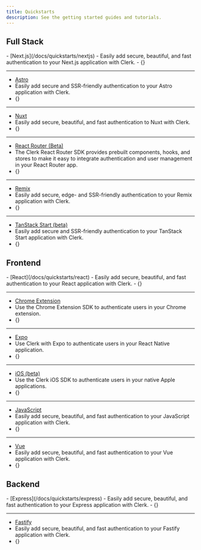 ```yaml
---
title: Quickstarts
description: See the getting started guides and tutorials.
---
```


## Full Stack

<Cards>
  - [Next.js](/docs/quickstarts/nextjs)
  - Easily add secure, beautiful, and fast authentication to your Next.js application with Clerk.
  - {<Icon name="nextjs" />}

  ---

  - [Astro](/docs/quickstarts/astro)
  - Easily add secure and SSR-friendly authentication to your Astro application with Clerk.
  - {<Icon name="astro" />}

  ---

  - [Nuxt](/docs/quickstarts/nuxt)
  - Easily add secure, beautiful, and fast authentication to Nuxt with Clerk.
  - {<Icon name="nuxt" />}

  ---

  - [React Router (Beta)](/docs/quickstarts/react-router)
  - The Clerk React Router SDK provides prebuilt components, hooks, and stores to make it easy to integrate authentication and user management in your React Router app.
  - {<Icon name="react-router" />}

  ---

  - [Remix](/docs/quickstarts/remix)
  - Easily add secure, edge- and SSR-friendly authentication to your Remix application with Clerk.
  - {<Icon name="remix" />}

  ---

  - [TanStack Start (beta)](/docs/quickstarts/tanstack-start)
  - Easily add secure and SSR-friendly authentication to your TanStack Start application with Clerk.
  - {<Icon name="tanstack" />}
</Cards>

## Frontend

<Cards>
  - [React](/docs/quickstarts/react)
  - Easily add secure, beautiful, and fast authentication to your React application with Clerk.
  - {<Icon name="react" />}

  ---

  - [Chrome Extension](/docs/quickstarts/chrome-extension)
  - Use the Chrome Extension SDK to authenticate users in your Chrome extension.
  - {<Icon name="chrome" />}

  ---

  - [Expo](/docs/quickstarts/expo)
  - Use Clerk with Expo to authenticate users in your React Native application.
  - {<Icon name="expo" />}

  ---

  - [iOS (beta)](/docs/quickstarts/ios)
  - Use the Clerk iOS SDK to authenticate users in your native Apple applications.
  - {<Icon name="apple" />}

  ---

  - [JavaScript](/docs/quickstarts/javascript)
  - Easily add secure, beautiful, and fast authentication to your JavaScript application with Clerk.
  - {<Icon name="javascript" />}

  ---

  - [Vue](/docs/quickstarts/vue)
  - Easily add secure, beautiful, and fast authentication to your Vue application with Clerk.
  - {<Icon name="vue" />}
</Cards>

## Backend

<Cards>
  - [Express](/docs/quickstarts/express)
  - Easily add secure, beautiful, and fast authentication to your Express application with Clerk.
  - {<Icon name="expressjs" />}

  ---

  - [Fastify](/docs/quickstarts/fastify)
  - Easily add secure, beautiful, and fast authentication to your Fastify application with Clerk.
  - {<Icon name="fastify" />}
</Cards>

<Include src="_partials/help" />
